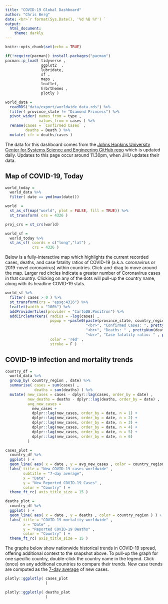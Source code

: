 ```yaml
---
title: "COVID-19 Global Dashboard"
author: "Chris Berg"
date: <br>`r format(Sys.Date(), '%d %B %Y') `
output: 
  html_document:
    theme: darkly
---
```


```r
knitr::opts_chunk$set(echo = TRUE)

if(!require(pacman)) install.packages("pacman")
pacman::p_load( tidyverse ,
                ggplot2  ,
                lubridate,
                sf ,
                maps ,
                leaflet, 
                hrbrthemes , 
                plotly )

world_data = 
  readRDS("data/export/worldwide_data.rds") %>%
  filter( province_state != "Diamond Princess") %>%
  pivot_wider( names_from = type , 
               values_from = cases ) %>%
  rename(cases = `Confirmed Cases` , 
         deaths = Death ) %>%
  mutate( cfr = deaths/cases )

```

The data for this dashboard comes from the [Johns Hopkins University Center for Systems Science and Engineering GitHub repo](https://github.com/CSSEGISandData/COVID-19) which is updated daily. Updates to this page occur around 11.30pm, when JHU updates their data.

## Map of COVID-19, Today

```r

world_today = 
  world_data %>%
  filter( date == ymd(max(date)))

world  = 
  st_as_sf(map("world", plot = FALSE, fill = TRUE)) %>% 
  st_transform( crs = 4326 )

proj_crs = st_crs(world)

world_sf = 
  world_today %>% 
  st_as_sf( coords = c("long","lat") ,
            crs = 4326 )

```

Below is a fully-interactive map which highlights the current recorded cases, deaths, and case fatality ratios of COVID-19 (a.k.a. coronavirus or 2019-novel coronavirus) within countries. Click-and-drag to move around the map. Larger red circles indicate a greater number of Coronavirus cases in that country. Clicking on any of the dots will pull-up the country name, along with its headline COVID-19 stats. 

```r

world_sf %>% 
  filter( cases > 0 ) %>%
  st_transform(crs = "epsg:4326") %>%
  leaflet(width = "100%") %>% 
  addProviderTiles(provider = "CartoDB.Positron") %>%
  addCircleMarkers( radius = ~log(cases) , 
                    popup = ~paste0(paste(province_state, country_region , sep = ", ") , 
                                    "<br>", "Confirmed Cases: ", prettyNum(cases, big.mark=",") , 
                                    "<br>", "Deaths: " , prettyNum(deaths, big.mark=",") , 
                                    "<br>", "Case fatality ratio: " , prettyNum(round(cfr,3))),
                    color = 'red' , 
                    stroke = F ) 

```


## COVID-19 infection and mortality trends

```r

country_df = 
  world_data %>%
  group_by( country_region , date) %>%
  summarise( cases = sum(cases) , 
             deaths = sum(deaths) ) %>%
  mutate( new_cases = cases - dplyr::lag(cases, order_by = date) ,
          new_deaths = deaths - dplyr::lag(deaths, order_by = date) , 
          avg_new_cases = 
            new_cases +
            dplyr::lag(new_cases, order_by = date, n = 1) + 
            dplyr::lag(new_cases, order_by = date, n = 2) +
            dplyr::lag(new_cases, order_by = date, n = 3) + 
            dplyr::lag(new_cases, order_by = date, n = 4) + 
            dplyr::lag(new_cases, order_by = date, n = 5) + 
            dplyr::lag(new_cases, order_by = date, n = 6)  
          )

cases_plot = 
  country_df %>%
  ggplot( ) + 
  geom_line( aes( x = date , y = avg_new_cases , color = country_region ) ) + 
  labs( title = "New COVID-19 cases worldwide" , 
        subtitle = "7-day average",
        x = "Date" , 
        y = "New Reported COVID-19 Cases" , 
        color = "Country" ) +
  theme_ft_rc( axis_title_size = 15 )

deaths_plot = 
  country_df %>%
  ggplot( ) + 
  geom_line( aes( x = date , y = deaths , color = country_region ) ) + 
  labs( title = "COVID-19 mortality worldwide" , 
        x = "Date" , 
        y = "Reported COVID-19 Deaths" , 
        color = "Country" ) +
  theme_ft_rc( axis_title_size = 15 )

```


The graphs below show nationwide historical trends in COVID-19 spread, offering additional context to the snapshot above. To pull-up the graph for one specific country, double-click the country name in the legend. Click (once) on any additional countries to compare their trends. New case trends are computed as the [7-day average](https://en.wikipedia.org/wiki/Moving_average#Simple_moving_average) of new cases.

```r

plotly::ggplotly( cases_plot
                  )

```

```r

plotly::ggplotly( deaths_plot
                  )

```